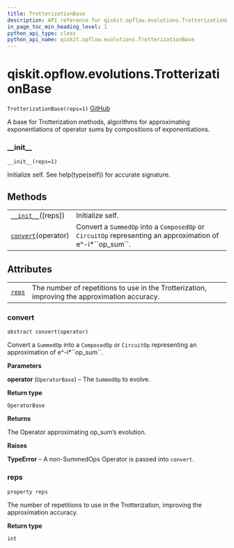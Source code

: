 ```yaml
---
title: TrotterizationBase
description: API reference for qiskit.opflow.evolutions.TrotterizationBase
in_page_toc_min_heading_level: 1
python_api_type: class
python_api_name: qiskit.opflow.evolutions.TrotterizationBase
---
```


# qiskit.opflow\.evolutions.TrotterizationBase

<span id="qiskit.opflow.evolutions.TrotterizationBase" />

`TrotterizationBase(reps=1)` [GitHub](https://github.com/qiskit/qiskit/tree/stable/0.17/qiskit/opflow/evolutions/trotterizations/trotterization_base.py "view source code")

A base for Trotterization methods, algorithms for approximating exponentiations of operator sums by compositions of exponentiations.

### \_\_init\_\_

<span id="qiskit.opflow.evolutions.TrotterizationBase.__init__" />

`__init__(reps=1)`

Initialize self. See help(type(self)) for accurate signature.

## Methods

|                                                                                                                                     |                                                                                                                 |
| ----------------------------------------------------------------------------------------------------------------------------------- | --------------------------------------------------------------------------------------------------------------- |
| [`__init__`](#qiskit.opflow.evolutions.TrotterizationBase.__init__ "qiskit.opflow.evolutions.TrotterizationBase.__init__")(\[reps]) | Initialize self.                                                                                                |
| [`convert`](#qiskit.opflow.evolutions.TrotterizationBase.convert "qiskit.opflow.evolutions.TrotterizationBase.convert")(operator)   | Convert a `SummedOp` into a `ComposedOp` or `CircuitOp` representing an approximation of e^-i\*\`\`op\_sum\`\`. |

## Attributes

|                                                                                                                |                                                                                               |
| -------------------------------------------------------------------------------------------------------------- | --------------------------------------------------------------------------------------------- |
| [`reps`](#qiskit.opflow.evolutions.TrotterizationBase.reps "qiskit.opflow.evolutions.TrotterizationBase.reps") | The number of repetitions to use in the Trotterization, improving the approximation accuracy. |

### convert

<span id="qiskit.opflow.evolutions.TrotterizationBase.convert" />

`abstract convert(operator)`

Convert a `SummedOp` into a `ComposedOp` or `CircuitOp` representing an approximation of e^-i\*\`\`op\_sum\`\`.

**Parameters**

**operator** (`OperatorBase`) – The `SummedOp` to evolve.

**Return type**

`OperatorBase`

**Returns**

The Operator approximating op\_sum’s evolution.

**Raises**

**TypeError** – A non-SummedOps Operator is passed into `convert`.

### reps

<span id="qiskit.opflow.evolutions.TrotterizationBase.reps" />

`property reps`

The number of repetitions to use in the Trotterization, improving the approximation accuracy.

**Return type**

`int`

